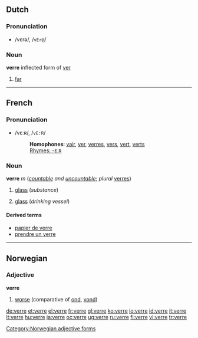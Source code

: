 ==Dutch==

===Pronunciation===
*/vεrə/, /<tt>vEr@</tt>/

===Noun===
'''verre''' inflected form of [[ver]]

# [[far]]

----

==French==

===Pronunciation===
*/vεːʀ/, /<tt>vE:R</tt>/
*:'''Homophones''': [[vair]], [[ver]], [[verres]], [[vers]], [[vert]], [[verts]]
*:[[rhymes:French:-εːʀ|Rhymes: -εːʀ]]

===Noun===
'''verre''' ''m'' (''[[countable]] and [[uncountable]]''; ''plural'' [[verres]])

# {{context|usually|uncountable|lang=fr}} [[glass]] (''substance'')
# {{countable|lang=fr}} [[glass]] (''drinking vessel'')

====Derived terms====
*[[papier de verre]]
*[[prendre un verre]]

----

==Norwegian==

===Adjective===
'''verre'''

# [[worse]] (comparative of [[ond]], [[vond]])

[[Category:Norwegian adjective forms]]

[[de:verre]]
[[et:verre]]
[[el:verre]]
[[fr:verre]]
[[gl:verre]]
[[ko:verre]]
[[io:verre]]
[[id:verre]]
[[it:verre]]
[[lt:verre]]
[[hu:verre]]
[[ja:verre]]
[[oc:verre]]
[[ug:verre]]
[[ru:verre]]
[[fi:verre]]
[[vi:verre]]
[[tr:verre]]